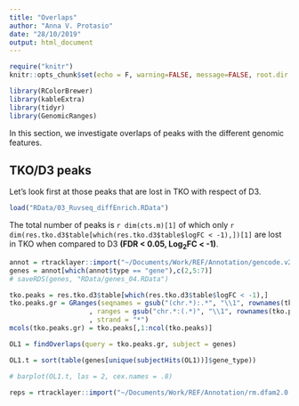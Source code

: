 ```yaml
---
title: "Overlaps"
author: "Anna V. Protasio"
date: "28/10/2019"
output: html_document
---
```


```r

require("knitr")
knitr::opts_chunk$set(echo = F, warning=FALSE, message=FALSE, root.dir = "/Volumes/GoogleDrive/Shared drives/Douse_Protasio/git_repo/cut_and_run_douse")
```

```r
library(RColorBrewer)
library(kableExtra)
library(tidyr)
library(GenomicRanges)
```

In this section, we investigate overlaps of peaks with the different genomic features. 

## TKO/D3 peaks

Let's look first at those peaks that are lost in TKO with respect of D3. 

```r
load("RData/03_Ruvseq_diffEnrich.RData")

```

The total number of peaks is `r dim(cts.m)[1]` of which only `r dim(res.tko.d3$table[which(res.tko.d3$table$logFC < -1),])[1]` are lost in TKO when compared to D3 **(FDR < 0.05, Log~2~FC < -1)**. 

```r
annot = rtracklayer::import("~/Documents/Work/REF/Annotation/gencode.v29.annotation.gtf")
genes = annot[which(annot$type == "gene"),c(2,5:7)]
# saveRDS(genes, "RData/genes_04.RData")

tko.peaks = res.tko.d3$table[which(res.tko.d3$table$logFC < -1),]
tko.peaks.gr = GRanges(seqnames = gsub("(chr.*):.*", "\\1", rownames(tko.peaks))
                    , ranges = gsub("chr.*:(.*)", "\\1", rownames(tko.peaks))
                    , strand = "*")
mcols(tko.peaks.gr) = tko.peaks[,1:ncol(tko.peaks)]

OL1 = findOverlaps(query = tko.peaks.gr, subject = genes)

OL1.t = sort(table(genes[unique(subjectHits(OL1))]$gene_type))

# barplot(OL1.t, las = 2, cex.names = .8)

```

```r
reps = rtracklayer::import("~/Documents/Work/REF/Annotation/rm.dfam2.0.hg38.fa.out.my.gff")
```

